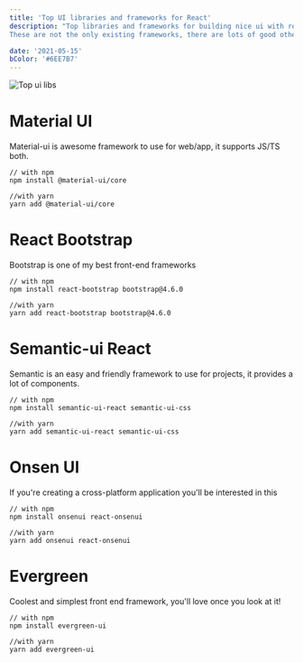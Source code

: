 ```yaml
---
title: 'Top UI libraries and frameworks for React'
description: "Top libraries and frameworks for building nice ui with react 💯
These are not the only existing frameworks, there are lots of good other libraries that I didn't mention like theme-ui tailwind-css..."

date: '2021-05-15'
bColor: '#6EE7B7'
---
```



![Top ui libs](/instagram/react-ui-libraries.png)


# Material UI

Material-ui is awesome framework to use for web/app, it supports JS/TS both.

```git
// with npm
npm install @material-ui/core

//with yarn
yarn add @material-ui/core
```

# React Bootstrap

Bootstrap is one of my best front-end frameworks

```git
// with npm
npm install react-bootstrap bootstrap@4.6.0

//with yarn
yarn add react-bootstrap bootstrap@4.6.0
```

# Semantic-ui React

Semantic is an easy and friendly framework to use for projects, it provides a lot of components.

```git
// with npm
npm install semantic-ui-react semantic-ui-css

//with yarn
yarn add semantic-ui-react semantic-ui-css
```

# Onsen UI

If you're creating a cross-platform application you'll be interested in this

```git
// with npm
npm install onsenui react-onsenui

//with yarn
yarn add onsenui react-onsenui
```

# Evergreen

Coolest and simplest front end framework, you'll love once you look at it!

```git
// with npm
npm install evergreen-ui

//with yarn
yarn add evergreen-ui
```
